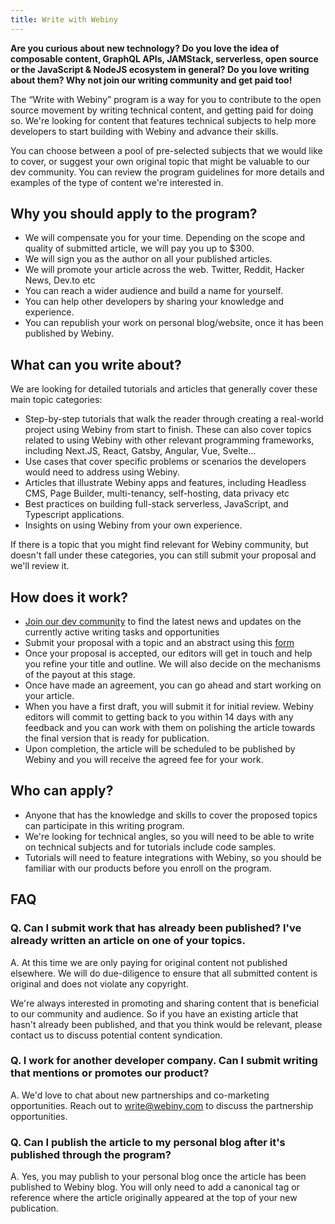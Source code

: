 ```yaml
---
title: Write with Webiny
---
```


**Are you curious about new technology? Do you love the idea of composable content, GraphQL APIs, JAMStack, serverless, open source or the JavaScript & NodeJS ecosystem in general? Do you love writing about them? Why not join our writing community and get paid too!**

The “Write with Webiny” program is a way for you to contribute to the open source movement by writing technical content, and getting paid for doing so. We're looking for content that features technical subjects to help more developers to start building with Webiny and advance their skills.

You can choose between a pool of pre-selected subjects that we would like to cover, or suggest your own original topic that might be valuable to our dev community. You can review the program guidelines for more details and examples of the type of content we're interested in.

Why you should apply to the program?
------------------------------------

*   We will compensate you for your time. Depending on the scope and quality of submitted article, we will pay you up to $300.
*   We will sign you as the author on all your published articles.
*   We will promote your article across the web. Twitter, Reddit, Hacker News, Dev.to etc
*   You can reach a wider audience and build a name for yourself.
*   You can help other developers by sharing your knowledge and experience.
*   You can republish your work on personal blog/website, once it has been published by Webiny.

What can you write about?
-------------------------

We are looking for detailed tutorials and articles that generally cover these main topic categories:

*   Step-by-step tutorials that walk the reader through creating a real-world project using Webiny from start to finish. These can also cover topics related to using Webiny with other relevant programming frameworks, including Next.JS, React, Gatsby, Angular, Vue, Svelte…
*   Use cases that cover specific problems or scenarios the developers would need to address using Webiny.
*   Articles that illustrate Webiny apps and features, including Headless CMS, Page Builder, multi-tenancy, self-hosting, data privacy etc
*   Best practices on building full-stack serverless, JavaScript, and Typescript applications.
*   Insights on using Webiny from your own experience.

If there is a topic that you might find relevant for Webiny community, but doesn't fall under these categories, you can still submit your proposal and we'll review it.

How does it work?
-----------------

*   [Join our dev community](https://www.webiny.com/slack/) to find the latest news and updates on the currently active writing tasks and opportunities
*   Submit your proposal with a topic and an abstract using this [form](https://site.webiny.com/forms/write-with-webiny/)
*   Once your proposal is accepted, our editors will get in touch and help you refine your title and outline. We will also decide on the mechanisms of the payout at this stage.
*   Once have made an agreement, you can go ahead and start working on your article.
*   When you have a first draft, you will submit it for initial review. Webiny editors will commit to getting back to you within 14 days with any feedback and you can work with them on polishing the article towards the final version that is ready for publication.
*   Upon completion, the article will be scheduled to be published by Webiny and you will receive the agreed fee for your work.

Who can apply?
--------------

*   Anyone that has the knowledge and skills to cover the proposed topics can participate in this writing program.
*   We're looking for technical angles, so you will need to be able to write on technical subjects and for tutorials include code samples.
*   Tutorials will need to feature integrations with Webiny, so you should be familiar with our products before you enroll on the program.

FAQ
---

### Q. Can I submit work that has already been published? I've already written an article on one of your topics.
    
A. At this time we are only paying for original content not published elsewhere. We will do due-diligence to ensure that all submitted content is original and does not violate any copyright.
    
We're always interested in promoting and sharing content that is beneficial to our community and audience. So if you have an existing article that hasn't already been published, and that you think would be relevant, please contact us to discuss potential content syndication.
    
### Q. I work for another developer company. Can I submit writing that mentions or promotes our product?
    
A. We'd love to chat about new partnerships and co-marketing opportunities. Reach out to [write@webiny.com](mailto:write@webiny.com) to discuss the partnership opportunities.
    
### Q. Can I publish the article to my personal blog after it's published through the program?
    
A. Yes, you may publish to your personal blog once the article has been published to Webiny blog. You will only need to add a canonical tag or reference where the article originally appeared at the top of your new publication.
